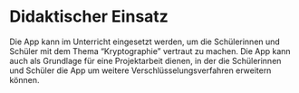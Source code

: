 # Didaktischer Einsatz
Die App kann im Unterricht eingesetzt werden, um die Schülerinnen und Schüler mit dem Thema "Kryptographie" vertraut zu machen. Die App kann auch als Grundlage für eine Projektarbeit dienen, in der die Schülerinnen und Schüler die App um weitere Verschlüsselungsverfahren erweitern können.